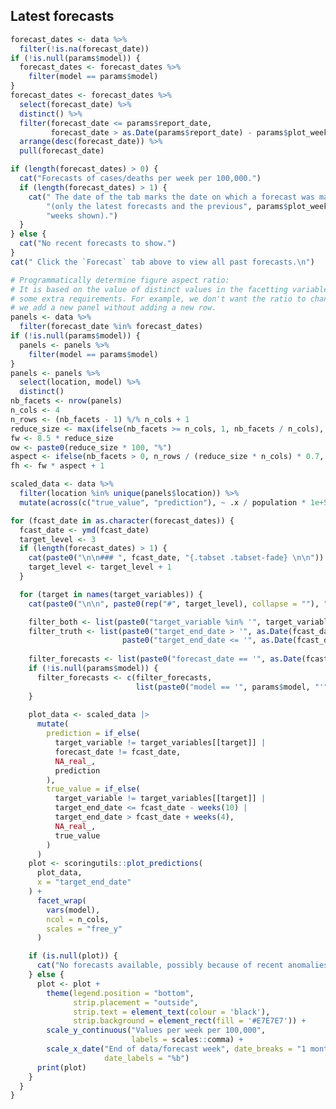 <!-- Visualisation of forecasts (cases or deaths across time) for multiple
forecasting dates. -->

## Latest forecasts {.tabset .tabset_fade}

```r
forecast_dates <- data %>%
  filter(!is.na(forecast_date))
if (!is.null(params$model)) {
  forecast_dates <- forecast_dates %>%
    filter(model == params$model)
}
forecast_dates <- forecast_dates %>%
  select(forecast_date) %>%
  distinct() %>%
  filter(forecast_date <= params$report_date,
         forecast_date > as.Date(params$report_date) - params$plot_weeks * 7) %>%
  arrange(desc(forecast_date)) %>%
  pull(forecast_date)
```

```r
if (length(forecast_dates) > 0) {
  cat("Forecasts of cases/deaths per week per 100,000.")
  if (length(forecast_dates) > 1) {
    cat(" The date of the tab marks the date on which a forecast was made",
        "(only the latest forecasts and the previous", params$plot_weeks,
        "weeks shown).")
  }
} else {
  cat("No recent forecasts to show.")
}
cat(" Click the `Forecast` tab above to view all past forecasts.\n")
```

```r
# Programmatically determine figure aspect ratio:
# It is based on the value of distinct values in the facetting variables with
# some extra requirements. For example, we don't want the ratio to change when
# we add a new panel without adding a new row.
panels <- data %>%
  filter(forecast_date %in% forecast_dates)
if (!is.null(params$model)) {
  panels <- panels %>%
    filter(model == params$model)
}
panels <- panels %>%
  select(location, model) %>%
  distinct()
nb_facets <- nrow(panels)
n_cols <- 4
n_rows <- (nb_facets - 1) %/% n_cols + 1
reduce_size <- max(ifelse(nb_facets >= n_cols, 1, nb_facets / n_cols), 0.5)
fw <- 8.5 * reduce_size
ow <- paste0(reduce_size * 100, "%")
aspect <- ifelse(nb_facets > 0, n_rows / (reduce_size * n_cols) * 0.7, 1)
fh <- fw * aspect + 1
```

```r
scaled_data <- data %>%
  filter(location %in% unique(panels$location)) %>%
  mutate(across(c("true_value", "prediction"), ~ .x / population * 1e+5))

for (fcast_date in as.character(forecast_dates)) {
  fcast_date <- ymd(fcast_date)
  target_level <- 3
  if (length(forecast_dates) > 1) {
    cat(paste0("\n\n### ", fcast_date, "{.tabset .tabset-fade} \n\n"))
    target_level <- target_level + 1
  }

  for (target in names(target_variables)) {
    cat(paste0("\n\n", paste0(rep("#", target_level), collapse = ""), " ", target, "\n\n"))

    filter_both <- list(paste0("target_variable %in% '", target_variables[[target]], "'"))
    filter_truth <- list(paste0("target_end_date > '", as.Date(fcast_date) - 7 * 10, "'"),
                         paste0("target_end_date <= '", as.Date(fcast_date) + 7 * 4, "'"))
     
    filter_forecasts <- list(paste0("forecast_date == '", as.Date(fcast_date), "'"))
    if (!is.null(params$model)) {
      filter_forecasts <- c(filter_forecasts,
                            list(paste0("model == '", params$model, "'")))
    }
    
    plot_data <- scaled_data |>
      mutate(
        prediction = if_else(
          target_variable != target_variables[[target]] |
          forecast_date != fcast_date,
          NA_real_,
          prediction
        ),
        true_value = if_else(
          target_variable != target_variables[[target]] |
          target_end_date <= fcast_date - weeks(10) |
          target_end_date > fcast_date + weeks(4),
          NA_real_,
          true_value
        )
      )
    plot <- scoringutils::plot_predictions(
      plot_data, 
      x = "target_end_date"
    ) +
      facet_wrap(
        vars(model),
        ncol = n_cols,
        scales = "free_y"
      )

    if (is.null(plot)) {
      cat("No forecasts available, possibly because of recent anomalies in the available data." )
    } else {
      plot <- plot +
        theme(legend.position = "bottom",
              strip.placement = "outside",
              strip.text = element_text(colour = 'black'),
              strip.background = element_rect(fill = '#E7E7E7')) +
        scale_y_continuous("Values per week per 100,000",
                           labels = scales::comma) +
        scale_x_date("End of data/forecast week", date_breaks = "1 month",
                     date_labels = "%b")
      print(plot)
    }
  }
}
```

## {.unlisted .unnumbered}
